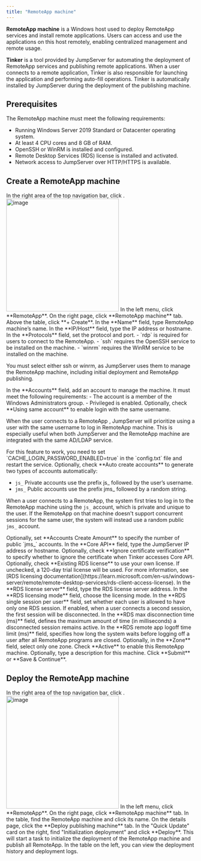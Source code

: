 ```yaml
---
title: "RemoteApp machine"
---
```


**RemoteApp machine** is a Windows host used to deploy RemoteApp services and install remote applications. Users can access and use the applications on this host remotely, enabling centralized management and remote usage.

**Tinker** is a tool provided by JumpServer for automating the deployment of RemoteApp services and publishing remote applications.  When a user connects to a remote application, Tinker is also responsible for launching the application and performing auto-fill operations. Tinker is automatically installed by JumpServer during the deployment of the publishing machine.

## Prerequisites

The RemoteApp machine must meet the following requirements:

- Running Windows Server 2019 Standard or Datacenter operating system.
- At least 4 CPU cores and 8 GB of RAM.
- OpenSSH or WinRM is installed and configured.
- Remote Desktop Services (RDS) license is installed and activated.
- Network access to JumpServer over HTTP/HTTPS is available.

## Create a RemoteApp machine

<Steps>

<Step>
In the right area of the top navigation bar, click <Icon icon="settings" />.

<Frame>
<img src="/images/docs/navs/nav-settings.png" alt="image" width="300"/>
</Frame>
</Step>

<Step>
In the left menu, click **RemoteApp**.
</Step>

<Step>
On the right page, click **RemoteApp machine** tab.
</Step>

<Step>
Above the table, click **+ Create**.
</Step>

<Step>
In the **Name** field, type RemoteApp machine’s name.
</Step>

<Step>
In the **IP/Host** field, type the IP address or hostname.
</Step>

<Step>
In the **Protocols** field, set the protocol and port.
- `rdp` is required for users to connect to the RemoteApp.
- `ssh` requires the OpenSSH service to be installed on the machine.
- `winrm` requires the WinRM service to be installed on the machine.

You must select either ssh or winrm, as JumpServer uses them to manage the RemoteApp machine, including initial deployment and RemoteApp publishing.

</Step>

<Step>
In the **Accounts** field, add an account to manage the machine. It must meet the following requirements:
- The account is a member of the Windows Administrators group.
- Privileged is enabled.
</Step>

<Step>
Optionally, check **Using same account** to enable login with the same username. 

When the user connects to a RemoteApp , JumpServer will prioritize using a user with the same username to log in RemoteApp machine. This is especially useful when both JumpServer and the RemoteApp machine are integrated with the same AD/LDAP service.

<Note>
For this feature to work, you need to set `CACHE_LOGIN_PASSWORD_ENABLED=true` in the `config.txt` file and restart the service.
</Note>

</Step>

<Step>
Optionally, check **Auto create accounts** to generate two types of accounts automatically:

- `js_`  Private accounts use the prefix js_ followed by the user’s username.
- `jms_` Public accounts use the prefix jms_ followed by a random string.

When a user connects to a RemoteApp, the system first tries to log in to the RemoteApp machine using the `js_` account, which is private and unique to the user.
If the RemoteApp on that machine doesn't support concurrent sessions for the same user, the system will instead use a random public `jms_` account.

</Step>

<Step>
Optionally, set **Accounts Create Amount** to specify the number of public `jms_` accounts.
</Step>

<Step>
In the **Core API** field, type the JumpServer IP address or hostname.
</Step>

<Step>
Optionally, check **Ignore certificate verification** to specify whether to ignore the certificate when Tinker accesses Core API.
</Step>

<Step>
Optionally, check **Existing RDS license** to use your own license. If unchecked, a 120-day trial license will be used. For more information, see [RDS licensing documentation](https://learn.microsoft.com/en-us/windows-server/remote/remote-desktop-services/rds-client-access-license).

<Steps stepLevel="2">
  <Step>
  In the **RDS license server** field, type the RDS license server address.

  </Step>

  <Step>
  In the **RDS licensing mode** field, choose the licensing mode.
  </Step>

  <Step>
  In the **RDS single session per user** field, set whether each user is allowed to have only one RDS session. If enabled, when a user connects a second session, the first session will be disconnected.
  </Step>

  <Step>
  In the **RDS max disconnection time (ms)** field, defines the maximum amount of time (in milliseconds) a disconnected session remains active.
  </Step>

  <Step>
  In the **RDS remote app logoff time limit (ms)** field, specifies how long the system waits before logging off a user after all RemoteApp programs are closed.

  </Step>

</Steps>
</Step>

<Step>
Optionally, in the **Zone** field, select only one zone.
</Step>

<Step>
Check **Active** to enable this RemoteApp machine.
</Step>

<Step>
Optionally, type a description for this machine.
</Step>

<Step>
Click **Submit** or **Save & Continue**.
</Step>

</Steps>

## Deploy the RemoteApp machine

<Steps>

<Step>
In the right area of the top navigation bar, click <Icon icon="settings" />.

<Frame>
<img src="/images/docs/navs/nav-settings.png" alt="image" width="300"/>
</Frame>
</Step>

<Step>
In the left menu, click **RemoteApp**.
</Step>

<Step>
On the right page, click **RemoteApp machine** tab.
</Step>

<Step>
In the table, find the RemoteApp machine and click its name.
</Step>

<Step>
On the details page, click the **Deploy publishing machine** tab.
</Step>

<Step>
In the "Quick Update" card on the right, find "Initialization deployment" and click **Deploy**. This will start a task to initialize the deployment of the RemoteApp machine and publish all RemoteApp.
</Step>

<Step>
In the table on the left, you can view the deployment history and deployment logs.
</Step>

</Steps>